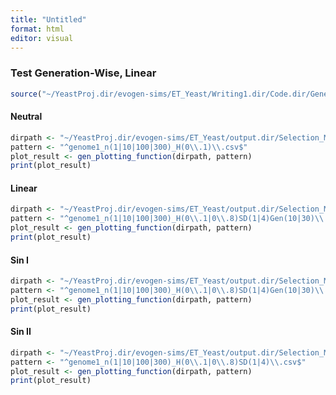 ```yaml
---
title: "Untitled"
format: html
editor: visual
---
```


### Test Generation-Wise, Linear

```r
source("~/YeastProj.dir/evogen-sims/ET_Yeast/Writing1.dir/Code.dir/Generation_Freq.R")
```

#### Neutral

```r
dirpath <- "~/YeastProj.dir/evogen-sims/ET_Yeast/output.dir/Selection_Models/WF.dir/NS.dir/"
pattern <- "^genome1_n(1|10|100|300)_H(0\\.1)\\.csv$"
plot_result <- gen_plotting_function(dirpath, pattern)
print(plot_result)
```

#### Linear

```r
dirpath <- "~/YeastProj.dir/evogen-sims/ET_Yeast/output.dir/Selection_Models/WF.dir/LinFS.dir/"
pattern <- "^genome1_n(1|10|100|300)_H(0\\.1|0\\.8)SD(1|4)Gen(10|30)\\.csv$"
plot_result <- gen_plotting_function(dirpath, pattern)
print(plot_result)

```

#### Sin I

```r
dirpath <- "~/YeastProj.dir/evogen-sims/ET_Yeast/output.dir/Selection_Models/WF.dir/SinFS.dir/"
pattern <- "^genome1_n(1|10|100|300)_H(0\\.1|0\\.8)SD(1|4)Gen(10|30)\\.csv$"
plot_result <- gen_plotting_function(dirpath, pattern)
print(plot_result)
```

#### Sin II

```r
dirpath <- "~/YeastProj.dir/evogen-sims/ET_Yeast/output.dir/Selection_Models/WF.dir/SinFSGen.dir/"
pattern <- "^genome1_n(1|10|100|300)_H(0\\.1|0\\.8)SD(1|4)\\.csv$"
plot_result <- gen_plotting_function(dirpath, pattern)
print(plot_result)

```
